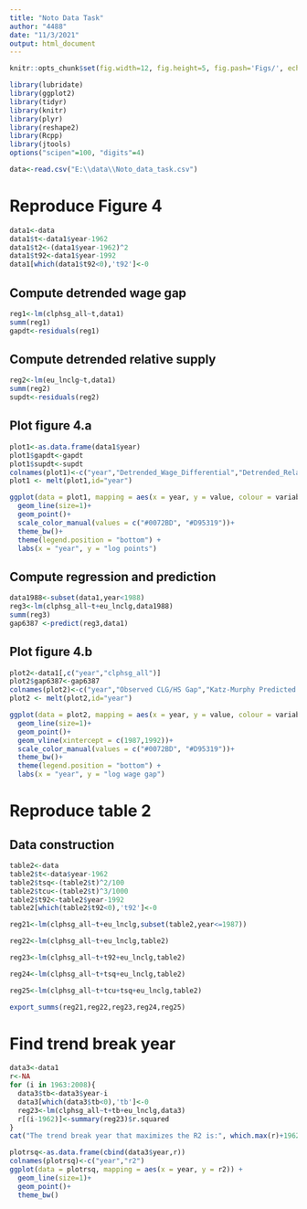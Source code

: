 ---
title: "Noto Data Task"
author: "4488"
date: "11/3/2021"
output: html_document
---

```{r global_options, include=FALSE}
knitr::opts_chunk$set(fig.width=12, fig.height=5, fig.pash='Figs/', echo = TRUE, warning=FALSE, message=FALSE)
```

```{r}
library(lubridate)
library(ggplot2)
library(tidyr)
library(knitr)
library(plyr)
library(reshape2)
library(Rcpp)
library(jtools)
options("scipen"=100, "digits"=4)

data<-read.csv("E:\\data\\Noto_data_task.csv")
```

# Reproduce Figure 4
```{r}
data1<-data
data1$t<-data1$year-1962
data1$t2<-(data1$year-1962)^2
data1$t92<-data1$year-1992
data1[which(data1$t92<0),'t92']<-0
```

## Compute detrended wage gap
```{r}
reg1<-lm(clphsg_all~t,data1)
summ(reg1)
gapdt<-residuals(reg1)
```

## Compute detrended relative supply
```{r}
reg2<-lm(eu_lnclg~t,data1)
summ(reg2)
supdt<-residuals(reg2)
```

## Plot figure 4.a
```{r}
plot1<-as.data.frame(data1$year)
plot1$gapdt<-gapdt
plot1$supdt<-supdt
colnames(plot1)<-c("year","Detrended_Wage_Differential","Detrended_Relative_Supply")
plot1 <- melt(plot1,id="year")

ggplot(data = plot1, mapping = aes(x = year, y = value, colour = variable)) + 
  geom_line(size=1)+
  geom_point()+
  scale_color_manual(values = c("#0072BD", "#D95319"))+ 
  theme_bw()+ 
  theme(legend.position = "bottom") + 
  labs(x = "year", y = "log points")
```

## Compute regression and prediction
```{r}
data1988<-subset(data1,year<1988)
reg3<-lm(clphsg_all~t+eu_lnclg,data1988)
summ(reg3)
gap6387 <-predict(reg3,data1)
```

## Plot figure 4.b
```{r}
plot2<-data1[,c("year","clphsg_all")]
plot2$gap6387<-gap6387
colnames(plot2)<-c("year","Observed CLG/HS Gap","Katz-Murphy Predicted Wage Gap: 1963-1987 Trend")
plot2 <- melt(plot2,id="year")

ggplot(data = plot2, mapping = aes(x = year, y = value, colour = variable)) + 
  geom_line(size=1)+
  geom_point()+
  geom_vline(xintercept = c(1987,1992))+
  scale_color_manual(values = c("#0072BD", "#D95319"))+ 
  theme_bw()+ 
  theme(legend.position = "bottom") + 
  labs(x = "year", y = "log wage gap")
```

# Reproduce table 2
## Data construction
```{r}
table2<-data
table2$t<-data$year-1962
table2$tsq<-(table2$t)^2/100
table2$tcu<-(table2$t)^3/1000
table2$t92<-table2$year-1992
table2[which(table2$t92<0),'t92']<-0
```

```{r}
reg21<-lm(clphsg_all~t+eu_lnclg,subset(table2,year<=1987))

reg22<-lm(clphsg_all~t+eu_lnclg,table2)

reg23<-lm(clphsg_all~t+t92+eu_lnclg,table2)

reg24<-lm(clphsg_all~t+tsq+eu_lnclg,table2)

reg25<-lm(clphsg_all~t+tcu+tsq+eu_lnclg,table2)

export_summs(reg21,reg22,reg23,reg24,reg25)
```

# Find trend break year
```{r}
data3<-data1
r<-NA
for (i in 1963:2008){
  data3$tb<-data3$year-i
  data3[which(data3$tb<0),'tb']<-0
  reg23<-lm(clphsg_all~t+tb+eu_lnclg,data3)
  r[(i-1962)]<-summary(reg23)$r.squared
}
cat("The trend break year that maximizes the R2 is:", which.max(r)+1962)
```

```{r}
plotrsq<-as.data.frame(cbind(data3$year,r))
colnames(plotrsq)<-c("year","r2")
ggplot(data = plotrsq, mapping = aes(x = year, y = r2)) + 
  geom_line(size=1)+
  geom_point()+
  theme_bw()
```
